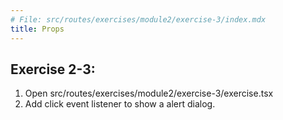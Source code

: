 ```yaml
---
# File: src/routes/exercises/module2/exercise-3/index.mdx
title: Props
---
```



## Exercise 2-3:

1. Open src/routes/exercises/module2/exercise-3/exercise.tsx
2. Add click event listener to show a alert dialog.

<Exercise />

